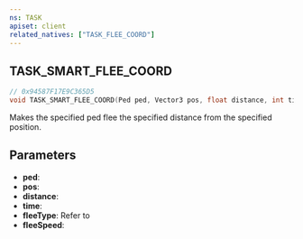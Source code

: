 ```yaml
---
ns: TASK
apiset: client
related_natives: ["TASK_FLEE_COORD"]
---
```

## TASK_SMART_FLEE_COORD

```c
// 0x94587F17E9C365D5
void TASK_SMART_FLEE_COORD(Ped ped, Vector3 pos, float distance, int time, int fleeType, float fleeSpeed);
```

Makes the specified ped flee the specified distance from the specified position.

## Parameters
* **ped**:
* **pos**:
* **distance**:
* **time**:
* **fleeType**: Refer to <EmbeddedEnum name="eFleeStyle" />
* **fleeSpeed**: